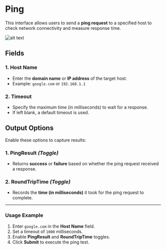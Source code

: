 # **Ping**

This interface allows users to send a **ping request** to a specified host to check network connectivity and measure response time.

![alt text](../../../assets/system/ping.png)

## **Fields**

### **1. Host Name** 

- Enter the **domain name** or **IP address** of the target host.
- Example: `google.com` or `192.168.1.1`

### **2. Timeout** 

- Specify the maximum time (in milliseconds) to wait for a response.
- If left blank, a default timeout is used.

## **Output Options**

Enable these options to capture results:

### **1. PingResult** *(Toggle)*

- Returns **success** or **failure** based on whether the ping request received a response.

### **2. RoundTripTime** *(Toggle)*

- Records the **time (in milliseconds)** it took for the ping request to complete.

---

### **Usage Example**

1. Enter `google.com` in the **Host Name** field.
2. Set a timeout of `1000` milliseconds.
3. Enable **PingResult** and **RoundTripTime** toggles.
4. Click **Submit** to execute the ping test.